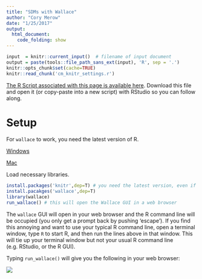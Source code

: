 ```yaml
---
title: "SDMs with Wallace"
author: "Cory Merow"
date: "1/25/2017"
output:
  html_document:
    code_folding: show
---
```


```r
input  = knitr::current_input()  # filename of input document
output = paste(tools::file_path_sans_ext(input), 'R', sep = '.')
knitr::opts_chunk$set(cache=TRUE)
knitr::read_chunk('cm_knitr_settings.r')
```

<!-- <div> -->
<!-- <object data="4_1_assets/Wallace_SDMs1.pdf" type="application/pdf" width="100%" height="650px">  -->
<!--   <p>It appears you don't have a PDF plugin for this browser. -->
<!--    No biggie... you can <a href="4_1_assets/Wallace_SDMs1.pdf">click here to -->
<!--   download the PDF file.</a></p>   -->
<!--  </object> -->
<!--  </div> -->

<!--  <p><a href="4_1_assets/Wallace_SDMs1.pdf">Download the PDF of the presentation</a></p>   -->

[<i class="fa fa-file-code-o fa-3x" aria-hidden="true"></i> The R Script associated with this page is available here](`r output`).  Download this file and open it (or copy-paste into a new script) with RStudio so you can follow along.  

# Setup
For `wallace` to work, you need the latest version of R.

[Windows](https://cran.r-project.org/bin/windows/base/)

[Mac](https://cran.r-project.org/bin/macosx/)

Load necessary libraries. 
```r
install.packages('knitr',dep=T) # you need the latest version, even if you already have it
install.pacakges('wallace',dep=T)
library(wallace)
run_wallace() # this will open the Wallace GUI in a web browser
```

The `wallace` GUI will open in your web browser and the R command line will be occupied (you only get a prompt back by pushing 'escape'). If you find this annoying and want to use your typical R command line, open a terminal window, type `R` to start R, and then run the lines above in that window. This will tie up your terminal window but not your usual R command line (e.g. RStudio, or the R GUI).

Typing `run_wallace()` will give you the following in your web browser:

![](4_1_assets/Wallace_Intro.png)

